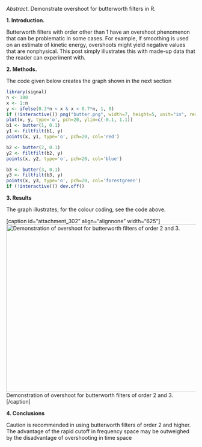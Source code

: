 *Abstract.* Demonstrate overshoot for butterworth filters in R.

**1. Introduction.**

Butterworth filters with order other than 1 have an overshoot phenomenon that can be problematic in some cases.  For example, if smoothing is used on an estimate of kinetic energy, overshoots might yield negative values that are nonphysical.  This post simply illustrates this with made-up data that the reader can experiment with.  

**2. Methods.**

The code given below creates the graph shown in the next section

```r
library(signal)
n <- 100
x <- 1:n
y <- ifelse(0.3*n < x & x < 0.7*n, 1, 0)
if (!interactive()) png("butter.png", width=7, height=5, unit="in", res=150, pointsize=9)
plot(x, y, type='o', pch=20, ylim=c(-0.1, 1.1))
b1 <- butter(1, 0.1)
y1 <- filtfilt(b1, y)
points(x, y1, type='o', pch=20, col='red')

b2 <- butter(2, 0.1)
y2 <- filtfilt(b2, y)
points(x, y2, type='o', pch=20, col='blue')

b3 <- butter(3, 0.1)
y3 <- filtfilt(b3, y)
points(x, y3, type='o', pch=20, col='forestgreen')
if (!interactive()) dev.off()

```

**3. Results**

The graph illustrates; for the colour coding, see the code above.

[caption id="attachment_302" align="alignnone" width="625"]<a href="http://saltydrip.files.wordpress.com/2014/01/butter.png"><img class="size-large wp-image-302" alt="Demonstration of overshoot for butterworth filters of order 2 and 3." src="http://saltydrip.files.wordpress.com/2014/01/butter.png?w=625" width="625" height="446" /></a> Demonstration of overshoot for butterworth filters of order 2 and 3.[/caption]


**4. Conclusions**

Caution is recommended in using butterworth filters of order 2 and higher. The advantage of the rapid cutoff in frequency space may be outweighed by the disadvantage of overshooting in time space
